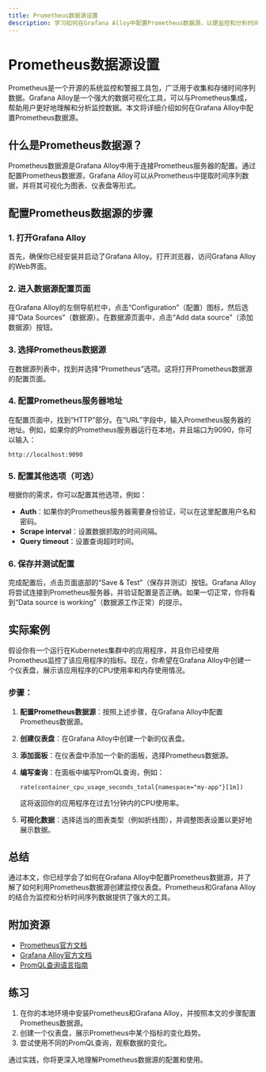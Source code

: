 ```yaml
---
title: Prometheus数据源设置
description: 学习如何在Grafana Alloy中配置Prometheus数据源，以便监控和分析时间序列数据。
---
```


# Prometheus数据源设置

Prometheus是一个开源的系统监控和警报工具包，广泛用于收集和存储时间序列数据。Grafana Alloy是一个强大的数据可视化工具，可以与Prometheus集成，帮助用户更好地理解和分析监控数据。本文将详细介绍如何在Grafana Alloy中配置Prometheus数据源。

## 什么是Prometheus数据源？

Prometheus数据源是Grafana Alloy中用于连接Prometheus服务器的配置。通过配置Prometheus数据源，Grafana Alloy可以从Prometheus中提取时间序列数据，并将其可视化为图表、仪表盘等形式。

## 配置Prometheus数据源的步骤

### 1. 打开Grafana Alloy

首先，确保你已经安装并启动了Grafana Alloy。打开浏览器，访问Grafana Alloy的Web界面。

### 2. 进入数据源配置页面

在Grafana Alloy的左侧导航栏中，点击“Configuration”（配置）图标，然后选择“Data Sources”（数据源）。在数据源页面中，点击“Add data source”（添加数据源）按钮。

### 3. 选择Prometheus数据源

在数据源列表中，找到并选择“Prometheus”选项。这将打开Prometheus数据源的配置页面。

### 4. 配置Prometheus服务器地址

在配置页面中，找到“HTTP”部分。在“URL”字段中，输入Prometheus服务器的地址。例如，如果你的Prometheus服务器运行在本地，并且端口为9090，你可以输入：

```
http://localhost:9090
```

### 5. 配置其他选项（可选）

根据你的需求，你可以配置其他选项，例如：

- **Auth**：如果你的Prometheus服务器需要身份验证，可以在这里配置用户名和密码。
- **Scrape interval**：设置数据抓取的时间间隔。
- **Query timeout**：设置查询超时时间。

### 6. 保存并测试配置

完成配置后，点击页面底部的“Save & Test”（保存并测试）按钮。Grafana Alloy将尝试连接到Prometheus服务器，并验证配置是否正确。如果一切正常，你将看到“Data source is working”（数据源工作正常）的提示。

## 实际案例

假设你有一个运行在Kubernetes集群中的应用程序，并且你已经使用Prometheus监控了该应用程序的指标。现在，你希望在Grafana Alloy中创建一个仪表盘，展示该应用程序的CPU使用率和内存使用情况。

### 步骤：

1. **配置Prometheus数据源**：按照上述步骤，在Grafana Alloy中配置Prometheus数据源。
2. **创建仪表盘**：在Grafana Alloy中创建一个新的仪表盘。
3. **添加面板**：在仪表盘中添加一个新的面板，选择Prometheus数据源。
4. **编写查询**：在面板中编写PromQL查询，例如：

   ```promql
   rate(container_cpu_usage_seconds_total{namespace="my-app"}[1m])
   ```

   这将返回你的应用程序在过去1分钟内的CPU使用率。

5. **可视化数据**：选择适当的图表类型（例如折线图），并调整图表设置以更好地展示数据。

## 总结

通过本文，你已经学会了如何在Grafana Alloy中配置Prometheus数据源，并了解了如何利用Prometheus数据源创建监控仪表盘。Prometheus和Grafana Alloy的结合为监控和分析时间序列数据提供了强大的工具。

## 附加资源

- [Prometheus官方文档](https://prometheus.io/docs/)
- [Grafana Alloy官方文档](https://grafana.com/docs/grafana/latest/)
- [PromQL查询语言指南](https://prometheus.io/docs/prometheus/latest/querying/basics/)

## 练习

1. 在你的本地环境中安装Prometheus和Grafana Alloy，并按照本文的步骤配置Prometheus数据源。
2. 创建一个仪表盘，展示Prometheus中某个指标的变化趋势。
3. 尝试使用不同的PromQL查询，观察数据的变化。

通过实践，你将更深入地理解Prometheus数据源的配置和使用。